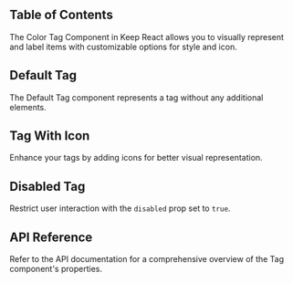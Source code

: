 
## Table of Contents

The Color Tag Component in Keep React allows you to visually represent and label items with customizable options for style and icon.

## Default Tag

The Default Tag component represents a tag without any additional elements.

<CodePreview github="Tag" code={DefaultTagCode}>
  <DefaultTag />
</CodePreview>

## Tag With Icon

Enhance your tags by adding icons for better visual representation.

<CodePreview github="Tag" code={TagWithIconCode}>
  <TagWithIcon />
</CodePreview>

## Disabled Tag

Restrict user interaction with the `disabled` prop set to `true`.

<CodePreview github="Tag" code={DisabledTagCode}>
  <DisabledTag />
</CodePreview>

## API Reference

Refer to the API documentation for a comprehensive overview of the Tag component's properties.

<ComponentApi data={tagApiData} />
